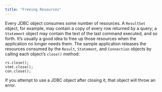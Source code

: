 ```yaml
---
title: "Freeing Resources"
---
```


<div id="freeing_resources" class="registered_link"></div>


Every JDBC object consumes some number of resources. A `ResultSet` object, for example, may contain a copy of every row returned by a query; a `Statement` object may contain the text of the last command executed, and so forth. It’s usually a good idea to free up those resources when the application no longer needs them. The sample application releases the resources consumed by the `Result`, `Statement`, and `Connection` objects by calling each object’s `close()` method:

``` text
rs.close();
stmt.close();
con.close();
```

If you attempt to use a JDBC object after closing it, that object will throw an error.
